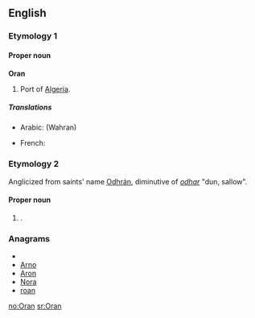 {{also|oran|òran}}
==English==
{{wikipedia}}

===Etymology 1===
{{etystub}}

====Proper noun====
'''Oran'''

# Port of [[Algeria]].

=====Translations=====
{{trans-top|port of Algeria}}
* Arabic: [[ ]] (Wahran)
{{trans-mid}}
* French: {{t-|fr|Oran}}
{{trans-bottom}}

===Etymology 2===
Anglicized from {{etyl|ga}} saints' name [[Odhrán]], diminutive of ''[[odhar]]'' "dun, sallow".

====Proper noun====
{{en-proper noun}}

# {{given name|male|from=Irish}}.

===Anagrams===
* {{alphagram|anor}}
* [[Arno#English|Arno]]
* [[Aron#English|Aron]]
* [[Nora#English|Nora]]
* [[roan#English|roan]]


[[no:Oran]]
[[sr:Oran]]